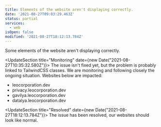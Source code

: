 ```yaml
---
title: Elements of the website aren't displaying correctly.
date: '2021-08-27T09:03:29.463Z'
status: partial
services:
  - web
isOpen: false
modified: '2021-08-27T18:12:13.784Z'
---
```

Some elements of the website aren't displaying correctly.


<UpdateSection title="Monitoring" date={new Date("2021-08-27T10:35:32.580Z")}>
The issue isn't fixed yet, but the problem is probably linked to TailwindCSS classes. We are monitoring and following closely the ongoing situation. Websites below are impacted:
- leocorporation.dev
- privacy.leocorporation.dev
- gavilya.leocorporation.dev
- datalya.leocorporation.dev
</UpdateSection>


<UpdateSection title="Resolved" date={new Date("2021-08-27T18:12:13.784Z")}>
The issue has been resolved, our websites should look like normal.
</UpdateSection>